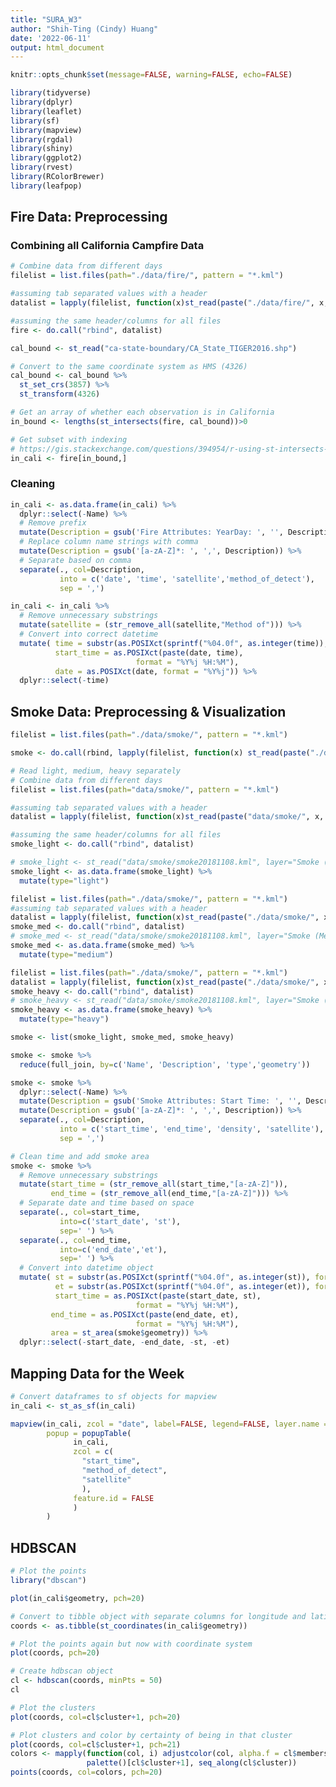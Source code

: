 ```yaml
---
title: "SURA_W3"
author: "Shih-Ting (Cindy) Huang"
date: '2022-06-11'
output: html_document
---
```


```r
knitr::opts_chunk$set(message=FALSE, warning=FALSE, echo=FALSE)

library(tidyverse)
library(dplyr)
library(leaflet)
library(sf)
library(mapview)
library(rgdal)
library(shiny)
library(ggplot2)
library(rvest)
library(RColorBrewer)
library(leafpop)
```

## Fire Data: Preprocessing

### Combining all California Campfire Data
```r
# Combine data from different days
filelist = list.files(path="./data/fire/", pattern = "*.kml")

#assuming tab separated values with a header    
datalist = lapply(filelist, function(x)st_read(paste("./data/fire/", x, sep="")))

#assuming the same header/columns for all files
fire <- do.call("rbind", datalist) 
```


```r
cal_bound <- st_read("ca-state-boundary/CA_State_TIGER2016.shp")

# Convert to the same coordinate system as HMS (4326)
cal_bound <- cal_bound %>%
  st_set_crs(3857) %>% 
  st_transform(4326)
```

```r
# Get an array of whether each observation is in California
in_bound <- lengths(st_intersects(fire, cal_bound))>0
```

```r
# Get subset with indexing
# https://gis.stackexchange.com/questions/394954/r-using-st-intersects-to-classify-points-inside-outside-and-within-a-buffer
in_cali <- fire[in_bound,]
```

### Cleaning
```r
in_cali <- as.data.frame(in_cali) %>%
  dplyr::select(-Name) %>%
  # Remove prefix
  mutate(Description = gsub('Fire Attributes: YearDay: ', '', Description)) %>%
  # Replace column name strings with comma
  mutate(Description = gsub('[a-zA-Z]*: ', ',', Description)) %>%
  # Separate based on comma
  separate(., col=Description, 
           into = c('date', 'time', 'satellite','method_of_detect'),
           sep = ',') 
```

```r
in_cali <- in_cali %>% 
  # Remove unnecessary substrings
  mutate(satellite = (str_remove_all(satellite,"Method of"))) %>%
  # Convert into correct datetime
  mutate( time = substr(as.POSIXct(sprintf("%04.0f", as.integer(time)), format='%H%M'), 12, 16),
          start_time = as.POSIXct(paste(date, time),
                            format = "%Y%j %H:%M"),
          date = as.POSIXct(date, format = "%Y%j")) %>%
  dplyr::select(-time)
```

## Smoke Data: Preprocessing & Visualization

```r
filelist = list.files(path="./data/smoke/", pattern = "*.kml")

smoke <- do.call(rbind, lapply(filelist, function(x) st_read(paste("./data/smoke/",x, sep=""), layer = c("Smoke (Light)", "Smoke (Medium)", "Smoke (Heavy)"))))
```


```r
# Read light, medium, heavy separately
# Combine data from different days
filelist = list.files(path="data/smoke/", pattern = "*.kml")

#assuming tab separated values with a header    
datalist = lapply(filelist, function(x)st_read(paste("data/smoke/", x, sep=""), layer="Smoke (Medium)"))

#assuming the same header/columns for all files
smoke_light <- do.call("rbind", datalist) 

# smoke_light <- st_read("data/smoke/smoke20181108.kml", layer="Smoke (Light)")
smoke_light <- as.data.frame(smoke_light) %>%
  mutate(type="light")
```

```r
filelist = list.files(path="./data/smoke/", pattern = "*.kml")
#assuming tab separated values with a header    
datalist = lapply(filelist, function(x)st_read(paste("./data/smoke/", x, sep=""), layer="Smoke (Medium)"))
smoke_med <- do.call("rbind", datalist) 
# smoke_med <- st_read("data/smoke/smoke20181108.kml", layer="Smoke (Medium)")
smoke_med <- as.data.frame(smoke_med) %>%
  mutate(type="medium")
```

```r
filelist = list.files(path="./data/smoke/", pattern = "*.kml")
datalist = lapply(filelist, function(x)st_read(paste("./data/smoke/", x, sep=""), layer="Smoke (Heavy)"))
smoke_heavy <- do.call("rbind", datalist) 
# smoke_heavy <- st_read("data/smoke/smoke20181108.kml", layer="Smoke (Heavy)")
smoke_heavy <- as.data.frame(smoke_heavy) %>%
  mutate(type="heavy")

smoke <- list(smoke_light, smoke_med, smoke_heavy)

smoke <- smoke %>%
  reduce(full_join, by=c('Name', 'Description', 'type','geometry'))
```

```r
smoke <- smoke %>%
  dplyr::select(-Name) %>%
  mutate(Description = gsub('Smoke Attributes: Start Time: ', '', Description)) %>%
  mutate(Description = gsub('[a-zA-Z]*: ', ',', Description)) %>%
  separate(., col=Description, 
           into = c('start_time', 'end_time', 'density', 'satellite'),
           sep = ',') 
```

```r
# Clean time and add smoke area
smoke <- smoke %>% 
  # Remove unnecessary substrings
  mutate(start_time = (str_remove_all(start_time,"[a-zA-Z]")),
         end_time = (str_remove_all(end_time,"[a-zA-Z]"))) %>%
  # Separate date and time based on space
  separate(., col=start_time, 
           into=c('start_date', 'st'),
           sep=' ') %>%
  separate(., col=end_time, 
           into=c('end_date','et'),
           sep=' ') %>%
  # Convert into datetime object
  mutate( st = substr(as.POSIXct(sprintf("%04.0f", as.integer(st)), format='%H%M'), 12, 16),
          et = substr(as.POSIXct(sprintf("%04.0f", as.integer(et)), format='%H%M'), 12, 16),
          start_time = as.POSIXct(paste(start_date, st),
                            format = "%Y%j %H:%M"),
         end_time = as.POSIXct(paste(end_date, et),
                            format = "%Y%j %H:%M"),
         area = st_area(smoke$geometry)) %>%
  dplyr::select(-start_date, -end_date, -st, -et)
```

## Mapping Data for the Week
```r
# Convert dataframes to sf objects for mapview
in_cali <- st_as_sf(in_cali)
```

```r
mapview(in_cali, zcol = "date", label=FALSE, legend=FALSE, layer.name = 'date', col.regions = brewer.pal(10, "Paired"),
        popup = popupTable(
              in_cali,
              zcol = c(
                "start_time",
                "method_of_detect",
                "satellite"
                ),
              feature.id = FALSE
              )
        )
```

## HDBSCAN 

```r
# Plot the points
library("dbscan")

plot(in_cali$geometry, pch=20)
```

```r
# Convert to tibble object with separate columns for longitude and latitude
coords <- as.tibble(st_coordinates(in_cali$geometry))

# Plot the points again but now with coordinate system
plot(coords, pch=20)
```

```r
# Create hdbscan object 
cl <- hdbscan(coords, minPts = 50)
cl
```

```r
# Plot the clusters
plot(coords, col=cl$cluster+1, pch=20)
```

```r
# Plot clusters and color by certainty of being in that cluster
plot(coords, col=cl$cluster+1, pch=21)
colors <- mapply(function(col, i) adjustcolor(col, alpha.f = cl$membership_prob[i]), 
                 palette()[cl$cluster+1], seq_along(cl$cluster))
points(coords, col=colors, pch=20)
```


